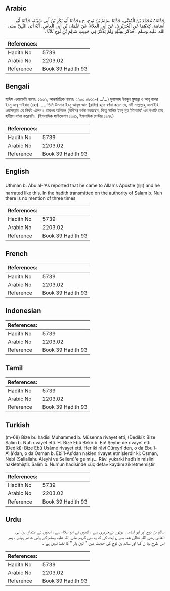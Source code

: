 ## Arabic


<div dir="rtl" lang="ar" style={{fontSize:'larger',backgroundColor:'#f8f9fa',padding:20}}>
حَدَّثَنَاهُ مُحَمَّدُ بْنُ الْمُثَنَّى، حَدَّثَنَا سَالِمُ بْنُ نُوحٍ، ح وَحَدَّثَنَا أَبُو بَكْرِ بْنُ أَبِي شَيْبَةَ، حَدَّثَنَا أَبُو أُسَامَةَ، كِلاَهُمَا عَنِ الْجُرَيْرِيِّ، عَنْ أَبِي الْعَلاَءِ، عَنْ عُثْمَانَ بْنِ أَبِي الْعَاصِ، أَنَّهُ أَتَى النَّبِيَّ صلى الله عليه وسلم ‏.‏ فَذَكَرَ بِمِثْلِهِ وَلَمْ يَذْكُرْ فِي حَدِيثِ سَالِمِ بْنِ نُوحٍ ثَلاَثًا ‏.‏
</div>
<div style={{backgroundColor:'#f8f9fa',padding:20, marginBottom: 10}}><table> <thead> <tr> <th>References:</th> <th></th> </tr> </thead> <tbody><tr><td>Hadith No</td><td>5739</td></tr><tr><td>Arabic No</td><td>2203.02</td></tr><tr><td>Reference</td><td>Book 39 Hadith 93</td></tr></tbody></table></div>

## Bengali


<div dir="ltr" lang="bn" style={{fontSize:'larger',backgroundColor:'#f8f9fa',padding:20}}>
হাদিস একাডেমি নাম্বারঃ ৫৬৩২, আন্তর্জাতিক নাম্বারঃ ২২০৩ ৫৬৩২-(.../...) মুহাম্মাদ ইবনুল মুসান্না ও আবূ বাকর ইবনু আবূ শাইবাহ্ (রহঃ) ..... তিনি উসমান ইবনু আবূল আস (রাযিঃ) হতে বর্ণনা করেন যে, নবী সাল্লাল্লাহু আলাইহি ওয়াসাল্লাম এর নিকট এলেন। তারপর অবিকল (হাদীস) বর্ণনা করেছেন, কিন্তু সালিম ইবনু নূহ 'তিনবার' এর কথাটি তার হাদীসে বর্ণনা করেননি। (ইসলামিক ফাউন্ডেশন ৫৫৫১, ইসলামিক সেন্টার ৫৫৭৬)
</div>
<div style={{backgroundColor:'#f8f9fa',padding:20, marginBottom: 10}}><table> <thead> <tr> <th>References:</th> <th></th> </tr> </thead> <tbody><tr><td>Hadith No</td><td>5739</td></tr><tr><td>Arabic No</td><td>2203.02</td></tr><tr><td>Reference</td><td>Book 39 Hadith 93</td></tr></tbody></table></div>

## English


<div dir="ltr" lang="en" style={{fontSize:'larger',backgroundColor:'#f8f9fa',padding:20}}>
Uthman b. Abu al-'As reported that he came to Allah's Apostle (ﷺ) and he narrated like this. In the hadith transmitted on the authority of Salam b. Nuh there is no mention of three times
</div>
<div style={{backgroundColor:'#f8f9fa',padding:20, marginBottom: 10}}><table> <thead> <tr> <th>References:</th> <th></th> </tr> </thead> <tbody><tr><td>Hadith No</td><td>5739</td></tr><tr><td>Arabic No</td><td>2203.02</td></tr><tr><td>Reference</td><td>Book 39 Hadith 93</td></tr></tbody></table></div>

## French


<div dir="ltr" lang="fr" style={{fontSize:'larger',backgroundColor:'#f8f9fa',padding:20}}>

</div>
<div style={{backgroundColor:'#f8f9fa',padding:20, marginBottom: 10}}><table> <thead> <tr> <th>References:</th> <th></th> </tr> </thead> <tbody><tr><td>Hadith No</td><td>5739</td></tr><tr><td>Arabic No</td><td>2203.02</td></tr><tr><td>Reference</td><td>Book 39 Hadith 93</td></tr></tbody></table></div>

## Indonesian


<div dir="ltr" lang="id" style={{fontSize:'larger',backgroundColor:'#f8f9fa',padding:20}}>

</div>
<div style={{backgroundColor:'#f8f9fa',padding:20, marginBottom: 10}}><table> <thead> <tr> <th>References:</th> <th></th> </tr> </thead> <tbody><tr><td>Hadith No</td><td>5739</td></tr><tr><td>Arabic No</td><td>2203.02</td></tr><tr><td>Reference</td><td>Book 39 Hadith 93</td></tr></tbody></table></div>

## Tamil


<div dir="ltr" lang="ta" style={{fontSize:'larger',backgroundColor:'#f8f9fa',padding:20}}>

</div>
<div style={{backgroundColor:'#f8f9fa',padding:20, marginBottom: 10}}><table> <thead> <tr> <th>References:</th> <th></th> </tr> </thead> <tbody><tr><td>Hadith No</td><td>5739</td></tr><tr><td>Arabic No</td><td>2203.02</td></tr><tr><td>Reference</td><td>Book 39 Hadith 93</td></tr></tbody></table></div>

## Turkish


<div dir="ltr" lang="tr" style={{fontSize:'larger',backgroundColor:'#f8f9fa',padding:20}}>
(m-68) Bize bu hadîsi Muhammed b. Müsenna rivayet etti, (Dediki): Bize Salim b. Nuh rivayet etti. H. Bize Ebû Bekir b. Eb! Şeybe de rivayet etti. (Dediki): Bize Ebû Usâme rivayet etti. Her iki râvi Cüreyrî'den, o da Ebu'l-A'lâ'dan, o da Osman b. Ebî'l-Âs'dan naklen rivayet etmişlerdir ki: Osman, Nebi (Sallallahu Aleyhi ve Sellem)'e gelmiş... Râvi yukarki hadîsin mislini nakletmiştir. Salim b. Nuh'un hadîsinde «üç defa» kaydını zikretmemiştir
</div>
<div style={{backgroundColor:'#f8f9fa',padding:20, marginBottom: 10}}><table> <thead> <tr> <th>References:</th> <th></th> </tr> </thead> <tbody><tr><td>Hadith No</td><td>5739</td></tr><tr><td>Arabic No</td><td>2203.02</td></tr><tr><td>Reference</td><td>Book 39 Hadith 93</td></tr></tbody></table></div>

## Urdu


<div dir="rtl" lang="ur" style={{fontSize:'larger',backgroundColor:'#f8f9fa',padding:20}}>
سالم بن نوح اور ابو اسامہ ، دونوں نےجریری سے ، انھوں نے ابو علااء سے ، انھوں نے عثمان بن ابی العاص رضی اللہ تعالیٰ عنہ سے روایت کی کہ وہ نبی کریم صلی اللہ علیہ وسلم کے پاس حاضر ہوئے ، پھر اس طرح بیا ن کیا اور سالم بن نوح کی حدیث میں " تین بار " کا لفظ نہیں ہے ۔
</div>
<div style={{backgroundColor:'#f8f9fa',padding:20, marginBottom: 10}}><table> <thead> <tr> <th>References:</th> <th></th> </tr> </thead> <tbody><tr><td>Hadith No</td><td>5739</td></tr><tr><td>Arabic No</td><td>2203.02</td></tr><tr><td>Reference</td><td>Book 39 Hadith 93</td></tr></tbody></table></div>
